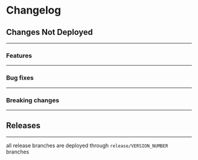# Changelog

## Changes Not Deployed

---

### Features

---

### Bug fixes

---

### Breaking changes

---

## Releases

---

all release branches are deployed through `release/VERSION_NUMBER` branches
